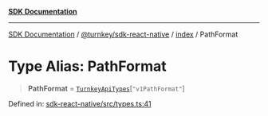 [**SDK Documentation**](../../../../README.mdx)

***

[SDK Documentation](../../../../packages.mdx) / [@turnkey/sdk-react-native](../../README.mdx) / [index](../README.mdx) / PathFormat

# Type Alias: PathFormat

> **PathFormat** = [`TurnkeyApiTypes`](TurnkeyApiTypes.mdx)\[`"v1PathFormat"`\]

Defined in: [sdk-react-native/src/types.ts:41](https://github.com/tkhq/sdk/blob/fd49bfe86475c8603b3eb385aa101efa36fa32fc/packages/sdk-react-native/src/types.ts#L41)
